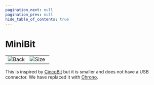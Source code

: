 ```yaml
---
pagination_next: null
pagination_prev: null
hide_table_of_contents: true
---
```



# MiniBit

<table>
<td width='50%'>
    <img alt="Back" src="/img/catalog/minibit-1.png" />
</td>
<td width='50%'>
    <img alt="Size" src="/img/catalog/minibit-2.png" />
</td>
</table>

This is inspired by [CincoBit](../../products/mccincobit-e) but it is smaller and does not have a USB connector. We have replaced it with [Chrono](../../products/spchrono-a).
